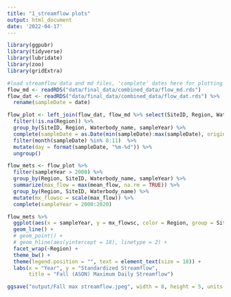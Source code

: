 ```yaml
---
title: "1_streamflow plots"
output: html_document
date: '2022-04-17'
---
```


```r

library(ggpubr)
library(tidyverse)
library(lubridate)
library(zoo)
library(gridExtra)

#load streamflow data and md files, 'complete' dates here for plotting
flow_md <- readRDS("data/final_data/combined_data/flow_md.rds")
flow_dat <- readRDS("data/final_data/combined_data/flow_dat.rds") %>% 
  rename(sampleDate = date)

flow_plot <- left_join(flow_dat, flow_md %>% select(SiteID, Region, Waterbody_name)) %>% 
  filter(!is.na(Region)) %>% 
  group_by(SiteID, Region, Waterbody_name, sampleYear) %>% 
  complete(sampleDate = as.Date(min(sampleDate):max(sampleDate), origin = "1970-01-01")) %>% 
  filter(month(sampleDate) %in% 8:11)  %>% 
  mutate(day = format(sampleDate, "%m-%d")) %>% 
  ungroup()

flow_mets <- flow_plot %>% 
  filter(sampleYear > 2000) %>%
  group_by(Region, SiteID, Waterbody_name, sampleYear) %>% 
  summarize(max_flow = max(mean_flow, na.rm = TRUE)) %>%
  group_by(Region, SiteID, Waterbody_name) %>% 
  mutate(mx_flowsc = scale(max_flow)) %>% 
  complete(sampleYear = 2000:2020)

```



```r
flow_mets %>% 
  ggplot(aes(x = sampleYear, y = mx_flowsc, color = Region, group = SiteID)) +
  geom_line() +
  # geom_point() +
  # geom_hline(aes(yintercept = 18), linetype = 2) +
  facet_wrap(~Region) +
  theme_bw() +
  theme(legend.position = "", text = element_text(size = 18)) +
  labs(x = "Year", y = "Standardized Streamflow",
       title = "Fall (ASON) Maximum Daily Streamflow")

ggsave("output/Fall max streamflow.jpeg", width = 8, height = 5, units = "in")
```

